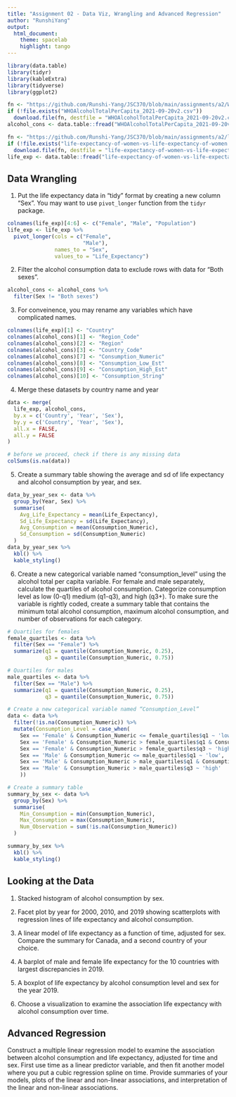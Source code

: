 ```yaml
---
title: "Assignment 02 - Data Viz, Wrangling and Advanced Regression"
author: "RunshiYang"
output:
  html_document:
    theme: spacelab
    highlight: tango
---
```


```r
library(data.table)
library(tidyr)
library(kableExtra)
library(tidyverse)
library(ggplot2)
```

```r
fn <- "https://github.com/Runshi-Yang/JSC370/blob/main/assignments/a2/WHOAlcoholTotalPerCapita_2021-09-20v2.csv"
if (!file.exists("WHOAlcoholTotalPerCapita_2021-09-20v2.csv"))
  download.file(fn, destfile = "WHOAlcoholTotalPerCapita_2021-09-20v2.csv")
alcohol_cons <- data.table::fread("WHOAlcoholTotalPerCapita_2021-09-20v2.csv")

fn <- "https://github.com/Runshi-Yang/JSC370/blob/main/assignments/a2/life-expectancy-of-women-vs-life-expectancy-of-women.csv"
if (!file.exists("life-expectancy-of-women-vs-life-expectancy-of-women.csv"))
  download.file(fn, destfile = "life-expectancy-of-women-vs-life-expectancy-of-women.csv")
life_exp <- data.table::fread("life-expectancy-of-women-vs-life-expectancy-of-women.csv")
```
## Data Wrangling

1. Put the life expectancy data in “tidy” format by creating a new column “Sex”. You may want to use `pivot_longer` function from the `tidyr` package.
```r
colnames(life_exp)[4:6] <- c("Female", "Male", "Population")
life_exp <- life_exp %>%
  pivot_longer(cols = c("Female",
                        "Male"),
               names_to = "Sex",
               values_to = "Life_Expectancy")
```

2. Filter the alcohol consumption data to exclude rows with data for “Both sexes”.
```r
alcohol_cons <- alcohol_cons %>%
  filter(Sex != "Both sexes")
```

3. For conveinence, you may rename any variables which have complicated names.
```r
colnames(life_exp)[1] <- "Country"
colnames(alcohol_cons)[1] <- "Region_Code"
colnames(alcohol_cons)[2] <- "Region"
colnames(alcohol_cons)[3] <- "Country_Code"
colnames(alcohol_cons)[7] <- "Consumption_Numeric"
colnames(alcohol_cons)[8] <- "Consumption_Low_Est"
colnames(alcohol_cons)[9] <- "Consumption_High_Est"
colnames(alcohol_cons)[10] <- "Consumption_String"
```

4. Merge these datasets by country name and year
```r
data <- merge(
  life_exp, alcohol_cons, 
  by.x = c('Country', 'Year', 'Sex'), 
  by.y = c('Country', 'Year', 'Sex'),
  all.x = FALSE, 
  all.y = FALSE
)
```

```r
# before we proceed, check if there is any missing data
colSums(is.na(data))
```

5. Create a summary table showing the average and sd of life expectancy and alcohol consumption by year, and sex.
```r
data_by_year_sex <- data %>% 
  group_by(Year, Sex) %>% 
  summarise(
    Avg_Life_Expectancy = mean(Life_Expectancy),
    Sd_Life_Expectancy = sd(Life_Expectancy),
    Avg_Consumption = mean(Consumption_Numeric),
    Sd_Consumption = sd(Consumption_Numeric)
  )
data_by_year_sex %>%
  kbl() %>%
  kable_styling()
```

6. Create a new categorical variable named “consumption_level” using the alcohol total per capita variable. For female and male separately, calculate the quartiles of alcohol consumption. Categorize consumption level as low (0-q1) medium (q1-q3), and high (q3+). To make sure the variable is rightly coded, create a summary table that contains the minimum total alcohol consumption, maximum alcohol consumption, and number of observations for each category.
```r
# Quartiles for females
female_quartiles <- data %>%
  filter(Sex == "Female") %>%
  summarize(q1 = quantile(Consumption_Numeric, 0.25),
            q3 = quantile(Consumption_Numeric, 0.75))

# Quartiles for males
male_quartiles <- data %>%
  filter(Sex == "Male") %>%
  summarize(q1 = quantile(Consumption_Numeric, 0.25),
            q3 = quantile(Consumption_Numeric, 0.75))

# Create a new categorical variable named “Consumption_Level”
data <- data %>% 
  filter(!is.na(Consumption_Numeric)) %>% 
  mutate(Consumption_Level = case_when(
    Sex == 'Female' & Consumption_Numeric <= female_quartiles$q1 ~ 'low',
    Sex == 'Female' & Consumption_Numeric > female_quartiles$q1 & Consumption_Numeric <= female_quartiles$q3 ~ 'medium',
    Sex == 'Female' & Consumption_Numeric > female_quartiles$q3 ~ 'high',
    Sex == 'Male' & Consumption_Numeric <= male_quartiles$q1 ~ 'low',
    Sex == 'Male' & Consumption_Numeric > male_quartiles$q1 & Consumption_Numeric <= male_quartiles$q3 ~ 'medium',
    Sex == 'Male' & Consumption_Numeric > male_quartiles$q3 ~ 'high'
    ))

# Create a summary table
summary_by_sex <- data %>% 
  group_by(Sex) %>% 
  summarise(
    Min_Consumption = min(Consumption_Numeric),
    Max_Consumption = max(Consumption_Numeric),
    Num_Observation = sum(!is.na(Consumption_Numeric))
  )

summary_by_sex %>%
  kbl() %>%
  kable_styling()
```

## Looking at the Data

1. Stacked histogram of alcohol consumption by sex.

2. Facet plot by year for 2000, 2010, and 2019 showing scatterplots with regression lines of life expectancy and alcohol consumption.

3. A linear model of life expectancy as a function of time, adjusted for sex. Compare the summary for Canada, and a second country of your choice.

4. A barplot of male and female life expectancy for the 10 countries with largest discrepancies in 2019.

5. A boxplot of life expectancy by alcohol consumption level and sex for the year 2019.

6. Choose a visualization to examine the association life expectancy with alcohol consumption over time.


## Advanced Regression

Construct a multiple linear regression model to examine the association between alcohol consumption and life expectancy, adjusted for time and sex. First use time as a linear predictor variable, and then fit another model where you put a cubic regression spline on time. Provide summaries of your models, plots of the linear and non-linear associations, and interpretation of the linear and non-linear associations.